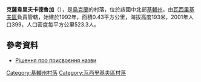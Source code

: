 {{coord|50|1|44|N|30|10|4|E|scale:30000|display=title}}

'''克薩韋里夫卡德魯加'''（{{lang-uk|Ксаверівка Друга}}），是[[烏克蘭|烏克蘭]]的村落，位於該國中北部[[基輔州|基輔州]]，由[[瓦西里基夫區|瓦西里基夫區]]負責管轄，始建於1992年，面積0.43平方公里，海拔高度193米，2001年人口399，人口密度每平方公里523.3人。

==參考資料==
* [http://w1.c1.rada.gov.ua/pls/z7503/A036?rdat1=15.01.2015&vf7551=1591 Рішення про присвоєння назви] {{Wayback|url=http://w1.c1.rada.gov.ua/pls/z7503/A036?rdat1=15.01.2015&vf7551=1591 |date=20190313023531 }}

{{DEFAULTSORT:Ксаверівка Друга}}
[[Category:基輔州村落|Category:基輔州村落]]
[[Category:瓦西里基夫區村落|Category:瓦西里基夫區村落]]


{{Kiev-geo-stub}}